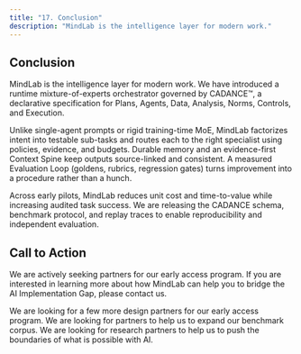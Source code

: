 ```yaml
---
title: "17. Conclusion"
description: "MindLab is the intelligence layer for modern work."
---
```


## Conclusion

MindLab is the intelligence layer for modern work. We have introduced a runtime mixture-of-experts orchestrator governed by CADANCE™, a declarative specification for Plans, Agents, Data, Analysis, Norms, Controls, and Execution.

<Note>
Unlike single-agent prompts or rigid training-time MoE, MindLab factorizes intent into testable sub-tasks and routes each to the right specialist using policies, evidence, and budgets. Durable memory and an evidence-first Context Spine keep outputs source-linked and consistent. A measured Evaluation Loop (goldens, rubrics, regression gates) turns improvement into a procedure rather than a hunch.
</Note>

Across early pilots, MindLab reduces unit cost and time-to-value while increasing audited task success. We are releasing the CADANCE schema, benchmark protocol, and replay traces to enable reproducibility and independent evaluation.

## Call to Action

We are actively seeking partners for our early access program. If you are interested in learning more about how MindLab can help you to bridge the AI Implementation Gap, please contact us.

<CardGroup cols={3}>
  <Card title="Pilots" icon="rocket">
    We are looking for a few more design partners for our early access program.
  </Card>
  <Card title="Benchmarks" icon="chart-line">
    We are looking for partners to help us to expand our benchmark corpus.
  </Card>
  <Card title="Research" icon="lightbulb">
    We are looking for research partners to help us to push the boundaries of what is possible with AI.
  </Card>
</CardGroup>